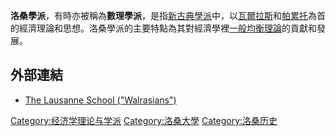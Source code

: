 '''洛桑學派'''，有時亦被稱為'''數理學派'''，是指[[新古典學派|新古典學派]]中，以[[瓦爾拉斯|瓦爾拉斯]]和[[帕累托|帕累托]]為首的經濟理論和思想。洛桑學派的主要特點為其對經濟學裡[[一般均衡理論|一般均衡理論]]的貢獻和發展。

==外部連結==
* [https://web.archive.org/web/20060407020234/http://cepa.newschool.edu/het/schools/lausanne.htm The Lausanne School ("Walrasians")]

{{经济思想史}}
{{econ-stub}}

[[Category:经济学理论与学派|Category:经济学理论与学派]]
[[Category:洛桑大學|Category:洛桑大學]]
[[Category:洛桑历史|Category:洛桑历史]]